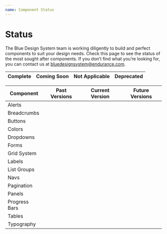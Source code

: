 ```yaml
---
name: Component Status
---
```



# Status

The Blue Design System team is working diligently to build and perfect components to suit your design needs. Check this page to see the status of the most sought after components. If you don’t find what you’re looking for, you can contact us at [bluedesignsystem@endurance.com](mailto:bluedesignsystem@endurance.com).

<Table>
  <thead>
    <tr>
      <th>Complete</th>
      <th>Coming Soon</th>
      <th>Not Applicable</th>
      <th>Deprecated</th>
    </tr>
  </thead>
</Table>

<Table striped bordered condensed hover>
  <thead>
    <tr>
      <th>Component</th>
      <th>Past Versions</th>
      <th>Current Version</th>
      <th>Future Versions</th>
    </tr>
  </thead>
  <tbody>
    <tr>
      <td>Alerts</td>
      <td />
      <td />
      <td />
    </tr>
    <tr>
      <td>Breadcrumbs</td>
      <td />
      <td />
      <td />
    </tr>
    <tr>
      <td>Buttons</td>
      <td />
      <td />
      <td />
    </tr>
    <tr>
      <td>Colors</td>
      <td />
      <td />
      <td />
    </tr>
    <tr>
      <td>Dropdowns</td>
      <td />
      <td />
      <td />
    </tr>
    <tr>
      <td>Forms</td>
      <td />
      <td />
      <td />
    </tr>
    <tr>
      <td>Grid System</td>
      <td />
      <td />
      <td />
    </tr>
    <tr>
      <td>Labels</td>
      <td />
      <td />
      <td />
    </tr>
    <tr>
      <td>List Groups</td>
      <td />
      <td />
      <td />
    </tr>
    <tr>
      <td>Navs</td>
      <td />
      <td />
      <td />
    </tr>
    <tr>
      <td>Pagination</td>
      <td />
      <td />
      <td />
    </tr>
    <tr>
      <td>Panels</td>
      <td />
      <td />
      <td />
    </tr>
    <tr>
      <td>Progress Bars</td>
      <td />
      <td />
      <td />
    </tr>
    <tr>
      <td>Tables</td>
      <td />
      <td />
      <td />
    </tr>
    <tr>
      <td>Typography</td>
      <td />
      <td />
      <td />
    </tr>

  </tbody>
</Table>
